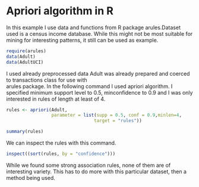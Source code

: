 Apriori algorithm in R
==================

In this example I use data and functions from R package arules.Dataset used is a census income database. 
While this might not be most suitable for mining for interesting patterns, it still can be used as example. 
```r
require(arules)
data(Adult)
data(AdultUCI)
```


 
I used already preprocessed data Adult was already prepared and coerced to transactions class for use with  
arules package. 
In the following command I used apriori algorithm. I specified minimum support level to 0.5, minconfidence to 0.9 and I was only interested in rules of length at least of 4. 
```r
rules <- apriori(Adult,
                 parameter = list(supp = 0.5, conf = 0.9,minlen=4,
                                 target = "rules"))
```

```r
summary(rules)
```

We can inspect the rules with this command.
```r
inspect((sort(rules, by = "confidence")))
```

While we found some strong association rules, none of them are of interesting variety. This has to do more with this particular dataset, then a method being used. 
